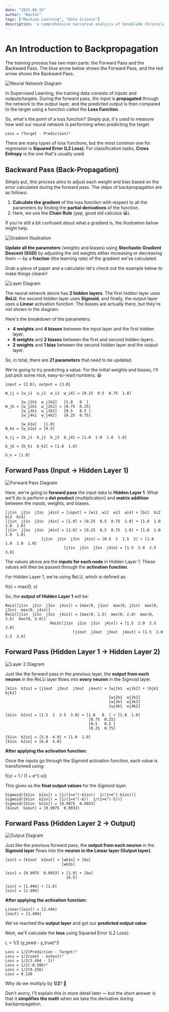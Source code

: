 ```yaml
---
date: "2025-09-15"
author: "Naufal"
tags: ["Machine Learning", "Data Science"]
description: 'a comprehensive narrative analysis of Xenoblade Chronicles 3, positioning it as the culmination of the "Klaus Saga" trilogy. It explores how the game delves into existential themes of life, death, and the importance of moving forward amidst uncertainty.'
---
```



# An Introduction to Backpropagation

The training process has two main parts: the Forward Pass and the Backward Pass. The blue arrow below shows the Forward Pass, and the red arrow shows the Backward Pass.

![Neural Network Diagram](Blog/Backpropagation/NeuralNN.png)

In Supervised Learning, the training data consists of inputs and outputs/targets. During the forward pass, the input is **propagated** through the network to the output layer, and the predicted output is then compared to the target using a function called the **Loss Function**.

So, what's the point of a loss function? Simply put, it's used to measure how well our neural network is performing when predicting the target.

```
Loss = (Target - Prediction)²
```
There are many types of loss functions, but the most common one for regression is **Squared Error (L2 Loss)**. For classification tasks, **Cross Entropy** is the one that's usually used.

## Backward Pass (Back-Propagation)

Simply put, this process aims to adjust each weight and bias based on the error calculated during the forward pass. The steps of backpropagation are as follows:

1. **Calculate the gradient** of the loss function with respect to all the parameters by finding the **partial derivatives** of the function.
2. Here, we use the **Chain Rule** (yep, good old calculus 😀).

If you're still a bit confused about what a gradient is, the illustration below might help.

![Gradient Illustration](Blog/Backpropagation/gradient.gif)

**Update all the parameters** (weights and biases) using **Stochastic Gradient Descent (SGD)** by adjusting the old weights either increasing or decreasing them — by a **fraction** (the learning rate) of the gradient we've calculated.

Grab a piece of paper and a calculator let's check out the example below to make things clearer!

![Layer Diagram](Blog/Backpropagation/Layer.png)

The neural network above has **2 hidden layers**. The first hidden layer uses **ReLU**, the second hidden layer uses **Sigmoid**, and finally, the output layer uses a **Linear** activation function. The biases are actually there, but they're not shown in the diagram.

Here's the breakdown of the parameters:

* **4 weights** and **4 biases** between the input layer and the first hidden layer.
* **8 weights** and **2 biases** between the first and second hidden layers.
* **2 weights** and **1 bias** between the second hidden layer and the output layer.

So, in total, there are **21 parameters** that need to be updated.

We're going to try predicting a value. For the initial weights and biases, I'll just pick some nice, easy-to-read numbers. 😀

```
input = [2.0]; output = [3.0]

W_ij = [w_i1  w_i2  w_i3  w_i4] = [0.25  0.5  0.75  1.0]

       [w_j1k1  w_j1k2]   [1.0   0  ]
W_jk = [w_j2k1  w_j2k2] = [0.75  0.25]
       [w_j3k1  w_j3k2]   [0.5   0.5 ]
       [w_j4k1  w_j4k2]   [0.25  0.75]

       [w_k1o]   [1.0]
W_ko = [w_k2o] = [0.5]

b_ij = [b_j1  b_j2  b_j3  b_j4] = [1.0  1.0  1.0  1.0]

b_jk = [b_k1  b_k2] = [1.0  1.0]

b_o = [1.0]
```

## Forward Pass (Input -> Hidden Layer 1)

![Forward Pass Diagram](Blog/Backpropagation/Forward.png)

Here, we're going to **forward pass** the input data to **Hidden Layer 1**. What we'll do is perform a **dot product** (multiplication) and **matrix addition** between the inputs, weights, and biases.

```
[j1in  j2in  j3in  j4in] = [input] × [wi1  wi2  wi3  wi4] + [bi1  bi2  bi3  bi4]
[j1in  j2in  j3in  j4in] = [2.0] × [0.25  0.5  0.75  1.0] + [1.0  1.0  1.0  1.0]
[j1in  j2in  j3in  j4in] = [2.0] × [0.25  0.5  0.75  1.0] + [1.0  1.0  1.0  1.0]
                [j1in  j2in  j3in  j4in] = [0.5  1  1.5  2] + [1.0  1.0  1.0  1.0]
                          [j1in  j2in  j3in  j4in] = [1.5  2.0  2.5  3.0]
```

The values above are the **inputs for each node** in Hidden Layer 1. These values will then be passed through the **activation function**.

For Hidden Layer 1, we're using ReLU, which is defined as:

f(x) = max(0, x)

So, the **output of Hidden Layer 1** will be:

```
ReLU([j1in  j2in  j3in  j4in]) = [max(0, j1in)  max(0, j2in)  max(0, j3in)  max(0, j4in)]
ReLU([j1in  j2in  j3in  j4in]) = [max(0, 1.5)  max(0, 2.0)  max(0, 2.5)  max(0, 3.0)]
                    ReLU([j1in  j2in  j3in  j4in]) = [1.5  2.0  2.5  3.0]
                              [j1out  j2out  j3out  j4out] = [1.5  2.0  2.5  3.0]
```


## Forward Pass (Hidden Layer 1 -> Hidden Layer 2)

![Layer 2 Diagram](Blog/Backpropagation/Layer2.png)

Just like the forward pass in the previous layer, the **output from each neuron** in the ReLU layer flows into **every neuron** in the Sigmoid layer.
```
[k1in  k2in] = [j1out  j2out  j3out  j4out] × [wj1k1  wj1k2] + [bjk1  bjk2]
                                              [wj2k1  wj2k2]
                                              [wj3k1  wj3k2]
                                              [wj4k1  wj4k2]

[k1in  k2in] = [1.5  2  2.5  3.0] × [1.0   0  ] + [1.0  1.0]
                                     [0.75  0.25]
                                     [0.5   0.5 ]
                                     [0.25  0.75]

[k1in  k2in] = [5.0  4.0] + [1.0  1.0]
[k1in  k2in] = [6.0  5.0]
```
**After applying the activation function:**

Once the inputs go through the Sigmoid activation function, each value is transformed using:

f(x) = 1 / (1 + e^{-x})

This gives us the **final output values** for the Sigmoid layer.
```
Sigmoid([k1in  k2in]) = [1/(1+e^(-k1in))  1/(1+e^(-k2in))]
Sigmoid([k1in  k2in]) = [1/(1+e^(-6))  1/(1+e^(-5))]
Sigmoid([k1in  k2in]) = [0.9975  0.9933]
[k1out  k2out] = [0.9975  0.9933]
```

## Forward Pass (Hidden Layer 2 -> Output)

![Output Diagram](Blog/Backpropagation/Output.png)

Just like the previous forward pass, the **output from each neuron** in the **Sigmoid layer** flows into the **neuron in the Linear layer (Output layer)**.
```
[oin] = [k1out  k2out] × [wk1o] + [bo]
                         [wk2o]

[oin] = [0.9975  0.9933] × [1.0] + [bo]
                           [0.5]

[oin] = [1.494] + [1.0]
[oin] = [2.494]
```
**After applying the activation function:**
 
```
Linear([oin]) = [2.494]
[oout] = [2.494]
```

We've reached the **output layer** and got our **predicted output value**.

Next, we'll calculate the **loss** using Squared Error (L2 Loss):

L = 1/2 (y_pred - y_true)^2
```
Loss = 1/2(Prediction - Target)²
Loss = 1/2(oout - output)²
Loss = 1/2(2.494 - 3)²
Loss = 1/2(-0.506)²
Loss = 1/2(0.256)
Loss = 0.128
```
Why do we multiply by **1/2**? 🤔

Don't worry, I'll explain this in more detail later — but the short answer is that it **simplifies the math** when we take the derivative during backpropagation.
